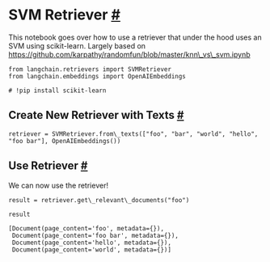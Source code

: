  SVM Retriever
 [#](#svm-retriever "Permalink to this headline")
=================================================================
 This notebook goes over how to use a retriever that under the hood uses an SVM using scikit-learn.
 Largely based on https://github.com/karpathy/randomfun/blob/master/knn\_vs\_svm.ipynb
```
from langchain.retrievers import SVMRetriever
from langchain.embeddings import OpenAIEmbeddings
```
```
# !pip install scikit-learn
```
 Create New Retriever with Texts
 [#](#create-new-retriever-with-texts "Permalink to this headline")
-----------------------------------------------------------------------------------------------------
```
retriever = SVMRetriever.from\_texts(["foo", "bar", "world", "hello", "foo bar"], OpenAIEmbeddings())
```
 Use Retriever
 [#](#use-retriever "Permalink to this headline")
-----------------------------------------------------------------
 We can now use the retriever!
```
result = retriever.get\_relevant\_documents("foo")
```
```
result
```
```
[Document(page_content='foo', metadata={}),
 Document(page_content='foo bar', metadata={}),
 Document(page_content='hello', metadata={}),
 Document(page_content='world', metadata={})]
```
